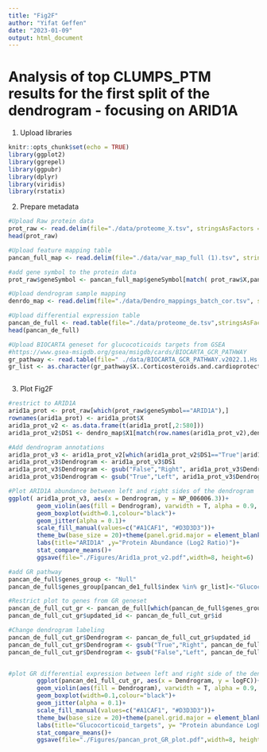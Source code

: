 ```yaml
---
title: "Fig2F"
author: "Yifat Geffen"
date: "2023-01-09"
output: html_document
---
```

# Analysis of top CLUMPS_PTM results for the first split of the dendrogram - focusing on ARID1A
1. Upload libraries
```r
knitr::opts_chunk$set(echo = TRUE)
library(ggplot2)
library(ggrepel)
library(ggpubr)
library(dplyr)
library(viridis)
library(rstatix)
```

2. Prepare metadata

```r
#Upload Raw protein data
prot_raw <- read.delim(file="./data/proteome_X.tsv", stringsAsFactors = F, header = T,sep="\t")
head(prot_raw)

#Upload feature mapping table 
pancan_full_map <- read.delim(file="./data/var_map_full (1).tsv", stringsAsFactors = F, header = T,sep="\t")

#add gene symbol to the protein data
prot_raw$geneSymbol <- pancan_full_map$geneSymbol[match( prot_raw$X,pancan_full_map$id)]

#Upload dendrogram sample mapping
denrdo_map <- read.delim(file="./data/Dendro_mappings_batch_cor.tsv", stringsAsFactors = F, header = T,sep="\t")

#Upload differential expression table 
pancan_de_full <- read.table(file="./data/proteome_de.tsv",stringsAsFactors = F, header = T,sep="\t")
head(pancan_de_full)

#Upload BIOCARTA geneset for glucocoticoids targets from GSEA
#https://www.gsea-msigdb.org/gsea/msigdb/cards/BIOCARTA_GCR_PATHWAY
gr_pathway <- read.table(file=" ./data/BIOCARTA_GCR_PATHWAY.v2022.1.Hs.txt",skip=1,header=T,comment.char = "",sep = "\t")
gr_list <- as.character(gr_pathway$X..Corticosteroids.and.cardioprotection.)



```

3. Plot Fig2F

```r
#restrict to ARID1A
arid1a_prot <- prot_raw[which(prot_raw$geneSymbol=="ARID1A"),]
rownames(arid1a_prot) <- arid1a_prot$X
arid1a_prot_v2 <- as.data.frame(t(arid1a_prot[,2:580]))
arid1a_prot_v2$DS1 <- dendro_map$X1[match(row.names(arid1a_prot_v2),dendro_map$X)]

#Add dendrogram annotations 
arid1a_prot_v3 <- arid1a_prot_v2[which(arid1a_prot_v2$DS1=="True"|arid1a_prot_v2$DS1=="False"),]
arid1a_prot_v3$Dendrogram <- arid1a_prot_v3$DS1
arid1a_prot_v3$Dendrogram <- gsub("False","Right", arid1a_prot_v3$Dendrogram)
arid1a_prot_v3$Dendrogram <- gsub("True","Left", arid1a_prot_v3$Dendrogram)

#Plot ARID1A abundance between left and right sides of the dendrogram
ggplot( arid1a_prot_v3, aes(x = Dendrogram, y = NP_006006.3))+
        geom_violin(aes(fill = Dendrogram), varwidth = T, alpha = 0.9, outlier.shape = NA)+
        geom_boxplot(width=0.1,colour="black")+
        geom_jitter(alpha = 0.1)+
        scale_fill_manual(values=c("#A1CAF1", "#D3D3D3"))+
        theme_bw(base_size = 20)+theme(panel.grid.major = element_blank(), panel.grid.minor = element_blank())+
        labs(title="ARID1A" ,y="Protein Abundance (Log2 Ratio)")+
        stat_compare_means()+
        ggsave(file="./Figures/Arid1a_prot_v2.pdf",width=8, height=6)

#add GR pathway
pancan_de_full$genes_group <- "Null"
pancan_de_full$genes_group[pancan_de1_full$index %in% gr_list]<-"Glucocorticoid_targets"

#Restrict plot to genes from GR geneset
pancan_de_full_cut_gr <- pancan_de_full[which(pancan_de_full$genes_group=="Glucocorticoid_targets"),]
pancan_de_full_cut_gr$updated_id <- pancan_de_full_cut_gr$id

#Change dendrogram labeling 
pancan_de_full_cut_gr$Dendrogram <- pancan_de_full_cut_gr$updated_id
pancan_de_full_cut_gr$Dendrogram <- gsub("True","Right", pancan_de_full_cut_gr$Dendrogram)
pancan_de_full_cut_gr$Dendrogram <- gsub("False","Left", pancan_de_full_cut_gr$Dendrogram)


#plot GR differential expression between left and right side of the dendrogram
        ggplot(pancan_de1_full_cut_gr, aes(x = Dendrogram, y = logFC))+
        geom_violin(aes(fill = Dendrogram), varwidth = T, alpha = 0.9, outlier.shape = NA)+
        geom_boxplot(width=0.1,colour="black")+
        geom_jitter(alpha = 0.1)+
        scale_fill_manual(values=c("#A1CAF1", "#D3D3D3"))+
        theme_bw(base_size = 20)+theme(panel.grid.major = element_blank(), panel.grid.minor = element_blank())+
        labs(title="Glucocorticoid_targets", y= "Protein abundance LogFC")+
        stat_compare_means()+
        ggsave(file="./Figures/pancan_prot_GR_plot.pdf",width=8, height=6) 


```

